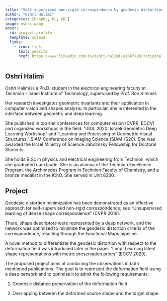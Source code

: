 ```yaml
---
title: "Self-supervised non-rigid correspondence by geodesic distortion minimization using the deformation field"
author: "Oshri Halimi"
categories: [Graphs, ML, GDL]
image: oshri.webp
about:
  id: project-profile
  template: solana
  links:
    - icon: link
      text: website
      href: https://www.linkedin.com/in/oshri-halimi-a160772b/?originalSubdomain=il
---
```

## Oshri Halimi
Oshri Halimi is a Ph.D. student in the electrical engineering faculty at Technion - Israel Institute of Technology, supervised by Prof. Ron Kimmel.

Her research investigates geometric invariants and their application in computer vision and shapes analysis. In particular, she is interested in the interface between geometry and deep learning.

She published in top-tier conferences for computer vision (CVPR, ECCV) and organized workshops in the field: "iGDL 2020: Israeli Geometric Deep Learning Workshop" and "Learning and Processing of Geometric Visual Structures," SIAM Conference on Imaging Science (SIAM-IS20). She was awarded the Israel Ministry of Science Jabotinsky Fellowship for Doctoral Students.

She holds B.Sc in physics and electrical engineering from Technion, which she graduated cum laude. She is an alumna of the Technion Excellence Program, the Archimedes Program in Technion Faculty of Chemistry, and a bronze medalist in the IChO. She served in Unit 8200.

## Project
Geodesic distortion minimization has been demonstrated as an effective approach for self-supervised non-rigid correspondence; see "Unsupervised learning of dense shape correspondence‏" (CVPR 2019).

There, shape descriptors were represented by a deep network, and the network was optimized to minimize the geodesic distortion criteria of the correspondence, resulting through the Functional Maps pipeline.

A novel method to differentiate the geodesic distortion with respect to the deformation field was introduced later in the paper "Limp: Learning latent shape representations with metric preservation priors" (ECCV 2020).

The proposed project aims at combining the observations in both mentioned publications. The goal is to represent the deformation field using a deep network and to optimize it to admit the following requirements:

1) Geodesic distance preservation of the deformation field 

2) Overlapping between the deformed source shape and the target shape.